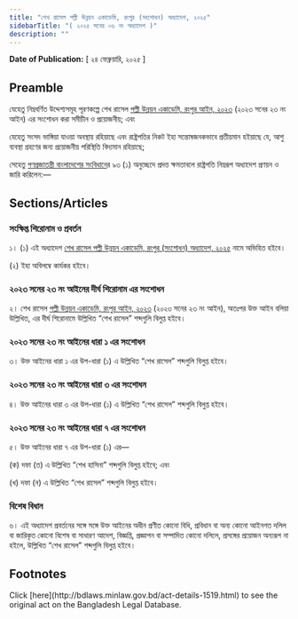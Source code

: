 ```yaml
---
title: "শেখ রাসেল পল্লী উন্নয়ন একাডেমি, রংপুর (সংশোধন) অধ্যাদেশ, ২০২৫"
sidebarTitle: "( ২০২৫ সনের ০৬ নং অধ্যাদেশ )"
description: ""
---
```


**Date of Publication:** [ ২৪ ফেব্রুয়ারি, ২০২৫ ]

## Preamble

যেহেতু নিম্নবর্ণিত উদ্দেশ্যসমূহ পূরণকল্পে শেখ রাসেল [পল্লী উন্নয়ন একাডেমি, রংপুর আইন, ২০২৩](/laws/act-1440 "পল্লী উন্নয়ন একাডেমি, রংপুর আইন, ২০২৩") (২০২৩ সনের ২৩ নং আইন) এর সংশোধন করা সমীচীন ও প্রয়োজনীয়; এবং

যেহেতু সংসদ ভাঙ্গিয়া যাওয়া অবস্থায় রহিয়াছে এবং রাষ্ট্রপতির নিকট ইহা সন্তোষজনকভাবে প্রতীয়মান হইয়াছে যে, আশু ব্যবস্থা গ্রহণের জন্য প্রয়োজনীয় পরিস্থিতি বিদ্যমান রহিয়াছে;

সেহেতু [গণপ্রজাতন্ত্রী বাংলাদেশের সংবিধান](/act-957.html "গণপ্রজাতন্ত্রী বাংলাদেশের সংবিধান")ের ৯৩ (১) অনুচ্ছেদে প্রদত্ত ক্ষমতাবলে রাষ্ট্রপতি নিম্নরূপ অধ্যাদেশ প্রণয়ন ও জারি করিলেন:—

## Sections/Articles

### সংক্ষিপ্ত শিরোনাম ও প্রবর্তন

১। (১) এই অধ্যাদেশ [শেখ রাসেল পল্লী উন্নয়ন একাডেমি, রংপুর (সংশোধন) অধ্যাদেশ, ২০২৫](/laws/act-1519 "শেখ রাসেল পল্লী উন্নয়ন একাডেমি, রংপুর (সংশোধন) অধ্যাদেশ, ২০২৫") নামে অভিহিত হইবে।

(২) ইহা অবিলম্বে কার্যকর হইবে।

### ২০২৩ সনের ২৩ নং আইনের দীর্ঘ শিরোনাম এর সংশোধন

২। শেখ রাসেল [পল্লী উন্নয়ন একাডেমি, রংপুর আইন, ২০২৩](/laws/act-1440 "পল্লী উন্নয়ন একাডেমি, রংপুর আইন, ২০২৩") (২০২৩ সনের ২৩ নং আইন), অতঃপর উক্ত আইন বলিয়া উল্লিখিত, এর দীর্ঘ শিরোনামে উল্লিখিত “শেখ রাসেল” শব্দগুলি বিলুপ্ত হইবে।

### ২০২৩ সনের ২৩ নং আইনের ধারা ১ এর সংশোধন

৩। উক্ত আইনের ধারা ১ এর উপ-ধারা (১) এ উল্লিখিত “শেখ রাসেল” শব্দগুলি বিলুপ্ত হইবে।

### ২০২৩ সনের ২৩ নং আইনের ধারা ৩ এর সংশোধন

৪। উক্ত আইনের ধারা ৩ এর উপ-ধারা (১) এ উল্লিখিত “শেখ রাসেল” শব্দগুলি বিলুপ্ত হইবে।

### ২০২৩ সনের ২৩ নং আইনের ধারা ৭ এর সংশোধন

৫। উক্ত আইনের ধারা ৭ এর উপ-ধারা (১) এর—

(ক) দফা (ত) এ উল্লিখিত “শেখ হাসিনা” শব্দগুলি বিলুপ্ত হইবে; এবং

(খ) দফা (ন) এ উল্লিখিত “শেখ রাসেল” শব্দগুলি বিলুপ্ত হইবে।

### বিশেষ বিধান

৬। এই অধ্যাদেশ প্রবর্তনের সঙ্গে সঙ্গে উক্ত আইনের অধীন প্রণীত কোনো বিধি, প্রবিধান বা অন্য কোনো আইনগত দলিল বা জারিকৃত কোনো বিশেষ বা সাধারণ আদেশ, বিজ্ঞপ্তি, প্রজ্ঞাপন বা সম্পাদিত কোনো দলিলে, প্রসঙ্গের প্রয়োজন অন্যরূপ না হইলে, উল্লিখিত “শেখ রাসেল” শব্দগুলি বিলুপ্ত হইবে।

## Footnotes

<Note>
  Click [here](http://bdlaws.minlaw.gov.bd/act-details-1519.html) to see the original act on the Bangladesh Legal Database.
</Note>
